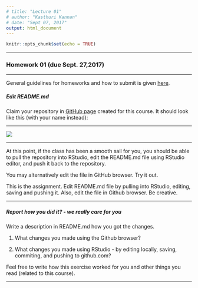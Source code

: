 ```yaml
---
# title: "Lecture 01"
# author: "Kasthuri Kannan"
# date: "Sept 07, 2017"
output: html_document
---
```


```r
knitr::opts_chunk$set(echo = TRUE)
```

---

### Homework 01 (due Sept. 27,2017)

---

General guidelines for homeworks and how to submit is given [here](https://kannan-kasthuri.github.io/Homework_Files/guidelines.html).

##### Edit README.md

Claim your repository in [GitHub page](https://github.com/PDA-NYU-Fall-2017) created for this course. It should look like this (with your name instead):

---

![](Git_Repo_Example.png)

---

At this point, if the class has been a smooth sail for you, you should be able to pull the repository into RStudio, edit the README.md file using RStudio editor, and push it back to the repository. 

You may alternatively edit the file in GitHub browser. Try it out.

This is the assignment. Edit README.md file by pulling into RStudio, editing, saving and pushing it. Also, edit the file in Github browser. Be creative.

---

##### Report how you did it? - we really care for you

Write a description in README.md how you got the changes.

1. What changes you made using the Github browser?

2. What changes you made using RStudio - by editing locally, saving, commiting, and pushing to github.com?

Feel free to write how this exercise worked for you and other things you read (related to this course).

---







